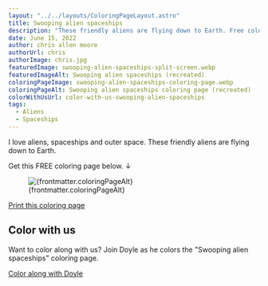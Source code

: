 ```yaml
---
layout: "../../layouts/ColoringPageLayout.astro"
title: Swooping alien spaceships
description: "These friendly aliens are flying down to Earth. Free coloring page."
date: June 15, 2022
author: chris allen moore
authorUrl: chris
authorImage: chris.jpg
featuredImage: swooping-alien-spaceships-split-screen.webp
featuredImageAlt: Swooping alien spaceships (recreated)
coloringPageImage: swooping-alien-spaceships-coloring-page.webp
coloringPageAlt: Swooping alien spaceships coloring page (recreated)
colorWithUsUrl: color-with-us-swooping-alien-spaceships
tags:
  - Aliens
  - Spaceships
---
```


I love aliens, spaceships and outer space. These friendly aliens are flying down to Earth.

Get this FREE coloring page below. ↓

<figure class="mt-0 text-center">
  <img
    src={`/images/coloring-pages/${frontmatter.coloringPageImage}`}
    alt={frontmatter.coloringPageAlt}
    class="w-full"
  />
  <figcaption class="text-sm">{frontmatter.coloringPageAlt}</figcaption>
</figure>

<div class="text-center">
  <a
    target="_blank"
    href={`/images/coloring-pages/${frontmatter.coloringPageImage}/`}
    class="rounded-full bg-paradiso-600 py-4 px-5 leading-normal text-white no-underline hover:bg-paradiso-700"
  >
    <span>Print this coloring page</span>
  </a>
</div>

## Color with us

Want to color along with us? Join Doyle as he colors the "Swooping alien spaceships" coloring page.

<div class="text-center">
  <a
    target="_blank"
    href={`/blog/${frontmatter.colorWithUsUrl}/`}
    class="rounded-full bg-paradiso-600 py-4 px-5 leading-normal text-white no-underline hover:bg-paradiso-700"
  >
    <span>Color along with Doyle</span>
  </a>
</div>
